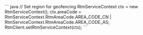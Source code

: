 <PlatformWrapper platform="linux-java">
``` java
// Set region for geofencing
RtmServiceContext ctx = new RtmServiceContext();
ctx.areaCode = RtmServiceContext.RtmAreaCode.AREA_CODE_CN | RtmServiceContext.RtmAreaCode.AREA_CODE_AS;
RtmClient.setRtmServiceContext(ctx);
```
</PlatformWrapper>

